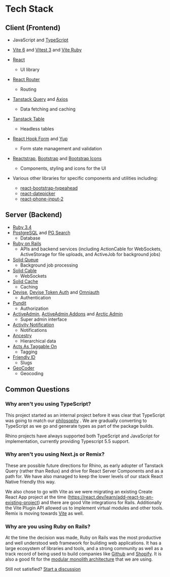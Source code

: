 # Tech Stack

## Client (Frontend)

- JavaScript and [TypeScript](https://www.typescriptlang.org/)
- [Vite 6](https://vitejs.dev/) and [Vitest 3](https://vitest.dev/) and [Vite Ruby](https://github.com/ElMassimo/vite_ruby)
- [React](https://github.com/facebook/react/)
  - UI library
- [React Router](https://github.com/remix-run/react-router)
  - Routing
- [Tanstack Query](https://github.com/tanstack/query) and [Axios](https://github.com/axios/axios)
  - Data fetching and caching
- [Tanstack Table](https://github.com/TanStack/table)
  - Headless tables
- [React Hook Form](https://github.com/react-hook-form/react-hook-form) and [Yup](https://github.com/jquense/yup)
  - Form state management and validation
- [Reactstrap](https://github.com/reactstrap/reactstrap), [Bootstrap](https://github.com/twbs/bootstrap) and [Bootstrap Icons](https://github.com/twbs/icons)

  - Components, styling and icons for the UI

- Various other libraries for specific components and utilities including:

  - [react-bootstrap-typeahead](https://github.com/ericgio/react-bootstrap-typeahead)
  - [react-datepicker](https://github.com/wojtekmaj/react-date-picker)
  - [react-phone-input-2](https://github.com/bl00mber/react-phone-input-2)

## Server (Backend)

- [Ruby 3.4](https://github.com/ruby/ruby)
- [PostgreSQL](https://www.postgresql.org/) and [PG Search](https://github.com/Casecommons/pg_search)
  - Database
- [Ruby on Rails](https://github.com/rails/rails)
  - APIs and backend services (including ActionCable for WebSockets, ActiveStorage for file uploads, and ActiveJob for background jobs)
- [Solid Queue](https://github.com/rails/solid_queue)
  - Background job processing
- [Solid Cable](https://github.com/rails/solid_cable)
  - WebSockets
- [Solid Cache](https://github.com/rails/solid_cache)
  - Caching
- [Devise](https://github.com/heartcombo/devise), [Devise Token Auth](https://github.com/lynndylanhurley/devise_token_auth) and [Omniauth](https://github.com/omniauth/omniauth)
  - Authentication
- [Pundit](https://github.com/varvet/pundit)
  - Authorization
- [ActiveAdmin](https://github.com/activeadmin/activeadmin), [ActiveAdmin Addons](https://github.com/platanus/activeadmin_addons) and [Arctic Admin](https://github.com/cprodhomme/arctic_admin)
  - Super admin interface
- [Activity Notification](https://github.com/simukappu/activity_notification)
  - Notifications
- [Ancestry](https://github.com/stefankroes/ancestry)
  - Hierarchical data
- [Acts As Taggable On](https://github.com/mbleigh/acts-as-taggable-on)
  - Tagging
- [Friendly ID](https://github.com/norman/friendly_id)
  - Slugs
- [GeoCoder](https://github.com/alexreisner/geocoder)
  - Geocoding

## Common Questions

### Why aren't you using TypeScript?

This project started as an internal project before it was clear that TypeScript was going to match our [philosophy](../concepts/principles) . We are gradually converting to TypeScript as we go and generate types as part of the package builds.

Rhino projects have always supported both TypeScript and JavaScript for implementation, currently providing Typescript 5.5 support.

### Why aren't you using Next.js or Remix?

These are possible future directions for Rhino, as early adopter of Tanstack Query (rather than Redux) and drive for React Server Components and as a path for. We have also managed to keep the lower levels of our stack React Native friendly this way.

We also chose to go with Vite as we were migrating an existing Create React App project at the time (https://react.dev/learn/add-react-to-an-existing-project) and there are good Vite integrations for Rails. Additionally the Vite Plugin API allowed us to implement virtual modules and other tools. Remix is moving towards [Vite](https://remix.run/docs/en/main/guides/vite) as well.

### Why are you using Ruby on Rails?

At the time the decision was made, Ruby on Rails was the most productive and well understood web framework for building web applications. It has a large ecosystem of libraries and tools, and a strong community as well as a track record of being used to build companies like [Github](https://github.com/) and [Shopify](https://www.shopify.com/). It is also a good fit for the [modular monolith architecture](../concepts/principles#reasonable-base-architecture) that we are using.

Still not satisfied? [Start a discussion](https://github.com/rhino-project/rhino-project/discussions/categories/ideas)

